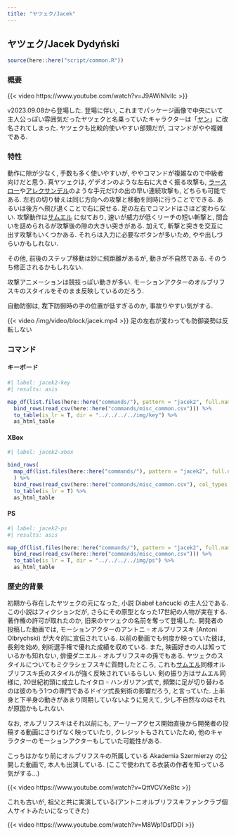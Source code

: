 ```yaml
---
title: "ヤツェク/Jacek"
---
```


## ヤツェク/Jacek Dydyński {#sec-Jacek}

```r
source(here::here("script/common.R"))
```

### 概要 {-}

{{< video https://www.youtube.com/watch?v=J9AWiNIvllc >}}

v2023.09.08から登場した. 登場に伴い, これまでパッケージ画像で中央にいて主人公っぽい雰囲気だったヤツェクと名乗っていたキャラクターは「[ヤン](Jan.qmd#sec-Jan)」に改名されてしまった. ヤツェクも比較的使いやすい部類だが, コマンドがやや複雑である.

### 特性 {-}

動作に隙が少なく, 手数も多く使いやすいが, ややコマンドが複雑なので中級者向けだと思う. 真ヤツェクは, ゲデオンのような左右に大きく振る攻撃も, [ラースロー](Laszlo.qmd#sec-Laszlo)や[アレクサンデル](Aleksander.qmd#sec-Aleksander)のような手元だけの出の早い連続攻撃も, どちらも可能である. 左右の切り替えは同じ方向への攻撃と移動を同時に行うことでできる. あるいは後方へ飛び退くことで右に戻せる. 足の左右でコマンドはさほど変わらない.
攻撃動作は[サムエル](Samuel.qmd#sec-Samuel) に似ており, 速いが威力が低くリーチの短い斬撃と, 間合いを詰められるが攻撃後の隙の大きい突きがある. 加えて, 斬撃と突きを交互に出す攻撃もいくつかある. それらは入力に必要なボタンが多いため, やや出しづらいかもしれない.

その他, 前後のステップ移動は妙に飛距離があるが, 動きが不自然である. そのうち修正されるかもしれない.

攻撃アニメーションは競技っぽい動きが多い. モーションアクターのオルブリフスキのスタイルをそのまま反映しているのだろう.

自動防御は, **左下**防御時の手の位置が低すぎるのか, 事故りやすい気がする.

{{< video /img/video/block/jacek.mp4 >}}
足の左右が変わっても防御姿勢は反転しない

### コマンド {-}

:::{.panel-tabset}

#### キーボード

```r
#| label: jacek2-key
#| results: asis

map_df(list.files(here::here("commands/"), pattern = "jacek2", full.names = T), read_csv) %>%
  bind_rows(read_csv(here::here("commands/misc_common.csv"))) %>%
  to_table(is_lr = T, dir = "../../../../img/key") %>%
  as_html_table
```

#### XBox

```r
#| label: jacek2-xbox

bind_rows(
  map_df(list.files(here::here("commands/"), pattern = "jacek2", full.names = T), ~read_csv(.x, col_types = "c"))
  ) %>%
  bind_rows(read_csv(here::here("commands/misc_common.csv"), col_types = "c")) %>%
  to_table(is_lr = T) %>%
  as_html_table
```

#### PS

```r
#| label: jacek2-ps
#| results: asis

map_df(list.files(here::here("commands/"), pattern = "jacek2", full.names = T), read_csv) %>%
  bind_rows(read_csv(here::here("commands/misc_common.csv"))) %>%
  to_table(is_lr = T, dir = "../../../../img/ps") %>%
  as_html_table
```

:::

### 歴史的背景 {-}

初期から存在したヤツェクの元になった, 小説 Diabeł Łańcucki の主人公である. この小説はフィクションだが, さらにその原型となった17世紀の人物が実在する. 著作権の許可が取れたのか, 旧来のヤツェクの名前を奪って登場した. 開発者の投稿した動画では, モーションアクターのアントニ゠オルブリフスキ (Antoni Olbrychski) が大々的に宣伝されている. 以前の動画でも何度か映っていた彼は, 長剣を始め, 剣術選手権で優れた成績を収めている. また, 映画好きの人は知っているかも知れない, 俳優ダニエル゠オルブリフスキの孫でもある. ヤツェクのスタイルについてもミクラシェフスキに質問したところ, これも[サムエル](#Samuel)同様オルブリフスキ氏のスタイルが強く反映されているらしい. 剣の振り方はサムエル同様に, 20世紀初頭に成立したイタロ゠ハンガリアン式で, 頻繁に足が切り替わるのは彼のもう1つの専門であるドイツ式長剣術の影響だろう, と言っていた. 上半身と下半身の動きがあまり同期していないように見えて, 少し不自然なのはそれが原因かもしれない.

なお, オルブリフスキはそれ以前にも, アーリーアクセス開始直後から開発者の投稿する動画にさりげなく映っていたり, クレジットもされていたため, 他のキャラクターのモーションアクターもしていた可能性がある.

こっちはかなり前にオルブリフスキの所属している Akademia Szermierzy の公開した動画で, 本人も出演している. (ここで使われてる衣装の作者を知っている気がする...)

{{< video https://www.youtube.com/watch?v=QttVCVXe8tc >}}

これも古いが, 祖父と共に実演している(アントニオルブリフスキファンクラブ個人サイトみたいになってきた)

{{< video https://www.youtube.com/watch?v=M8Wp1DsfDDI >}}
